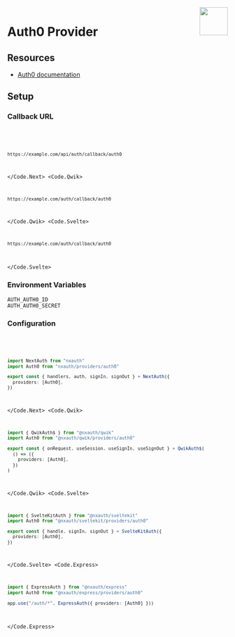 
<img align="right" src="/img/providers/auth0.svg" width="64" height="64" />

# Auth0 Provider

## Resources

- [Auth0 documentation](https://auth0.com/docs/authenticate)

## Setup

### Callback URL

<Code>
  <Code.Next>

```bash
https://example.com/api/auth/callback/auth0
```

  </Code.Next>
  <Code.Qwik>

```bash
https://example.com/auth/callback/auth0
```

  </Code.Qwik>
  <Code.Svelte>

```bash
https://example.com/auth/callback/auth0
```

  </Code.Svelte>
</Code>

### Environment Variables

```
AUTH_AUTH0_ID
AUTH_AUTH0_SECRET
```

### Configuration

<Code>
  <Code.Next>

```ts filename="/auth.ts"
import NextAuth from "nxauth"
import Auth0 from "nxauth/providers/auth0"

export const { handlers, auth, signIn, signOut } = NextAuth({
  providers: [Auth0],
})
```

  </Code.Next>
  <Code.Qwik>
  
```ts filename="/src/routes/plugin@nxauth.ts"
import { QwikAuth$ } from "@nxauth/qwik"
import Auth0 from "@nxauth/qwik/providers/auth0"

export const { onRequest, useSession, useSignIn, useSignOut } = QwikAuth$(
  () => ({
    providers: [Auth0],
  })
)
```

  </Code.Qwik>
  <Code.Svelte>

```ts filename="/src/auth.ts"
import { SvelteKitAuth } from "@nxauth/sveltekit"
import Auth0 from "@nxauth/sveltekit/providers/auth0"

export const { handle, signIn, signOut } = SvelteKitAuth({
  providers: [Auth0],
})
```

  </Code.Svelte>
  <Code.Express>

```ts filename="/src/app.ts"
import { ExpressAuth } from "@nxauth/express"
import Auth0 from "@nxauth/express/providers/auth0"

app.use("/auth/*", ExpressAuth({ providers: [Auth0] }))
```

  </Code.Express>
</Code>
